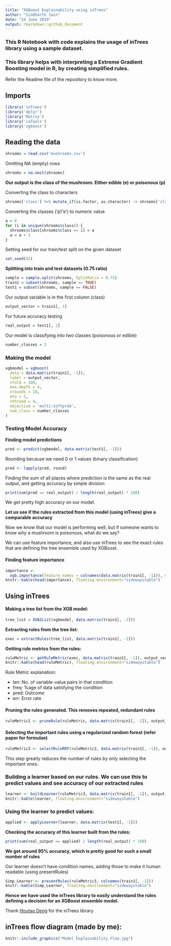 ```yaml
---
title: "XGBoost Explainability using inTrees"
author: "Siddharth Jain"
date: "24 June 2019"
output: rmarkdown::github_document
---
```

### This R Notebook with code explains the usage of inTrees library using a sample dataset. 

### This library helps with interpreting a Extreme Gradient Boosting model in R, by creating simplified rules.

Refer the Readme file of the repository to know more.

## Imports
```r
library('inTrees')
library('dplyr')
library('Matrix')
library('caTools')
library('xgboost')
```

## Reading the data
```r
shrooms = read.csv('mushrooms.csv')
```
Omitting NA (empty) rows
```r
shrooms = na.omit(shrooms)
```

**Our output is the class of the mushroom. Either edible (e) or poisonous (p)**

Converting the class to characters
```r
shrooms['class'] %>% mutate_if(is.factor, as.character) -> shrooms['class']
```
Converting the classes ('p'/'e') to numeric value
```r
a = 0
for (i in unique(shrooms$class)) {
  shrooms$class[shrooms$class == i] = a
  a = a + 1
}
```
Setting seed for our train/test split on the given dataset
```r
set.seed(42)
```
**Splitting into train and test datasets (0.75 ratio)**
```r
sample = sample.split(shrooms, SplitRatio = 0.75)
train1 = subset(shrooms, sample == TRUE)
test1 = subset(shrooms, sample == FALSE)
```
Our output variable is in the first column (class)
```r
output_vector = train1[, 1]
```
For future accuracy testing
```r
real_output = test1[, 1]
```
Our model is classifying into two classes (poisonous or edible)
```r
number_classes = 2
```
### Making the model
```r
xgbmodel = xgboost(
  data = data.matrix(train1[, -1]),
  label = output_vector,
  nfold = 100,
  max.depth = 4,
  nrounds = 10,
  eta = 1,
  nthread = 4,
  objective = 'multi:softprob',
  num_class = number_classes
)
```

### Testing Model Accuracy

**Finding model predictions**
```r
pred <- predict(xgbmodel, data.matrix(test1[, -1]))
```
Rounding because we need 0 or 1 values (binary classification)
```r
pred <- lapply(pred, round)
```
Finding the sum of all places where prediction is the same as the real output, and getting accuracy by simple division
```r
print(sum(pred == real_output) / length(real_output) * 100)
```
We get pretty high accuracy on our model. 

**Let us see if the rules extracted from this model (using inTrees) give a comparable accuracy**

Now we know that our model is performing well, but if someone wants to know *why* a mushroom is poisonous, what do we say?

We can use feature importance, and also use inTrees to see the exact rules that are defining the tree ensemble used by XGBoost.

#### Finding feature importance
```r
importance <-
  xgb.importance(feature_names = colnames(data.matrix(train1[, -1])), model = xgbmodel)
knitr::kable(head(importance), floating.environment="sidewaystable")
```


## Using inTrees

#### Making a tree list from the XGB model:
```r
tree_list = XGB2List(xgbmodel, data.matrix(train1[, -1]))
```
**Extracting rules from the tree list:**
```r
exec = extractRules(tree_list, data.matrix(train1[, -1]))
```
**Getting rule metrics from the rules:**
```r
ruleMetric <- getRuleMetric(exec, data.matrix(train1[, -1]), output_vector)
knitr::kable(head(ruleMetric), floating.environment="sidewaystable")
```


Rule Metric explanation:

* len: No. of variable-value pairs in that condition
* freq: %age of data satisfying the condition
* pred: Outcome
* err: Error rate


#### Pruning the rules generated. This removes repeated, redundant rules
```r
ruleMetric2 <- pruneRule(ruleMetric, data.matrix(train1[, -1]), output_vector)
```

#### Selecting the important rules using a regularized random forest (refer paper for formulae)
```r
ruleMetric3 <- selectRuleRRF(ruleMetric2, data.matrix(train1[, -1]), output_vector)
```
This step greatly reduces the number of rules by only selecting the important ones.


### Building a learner based on our rules. We can use this to predict values and see accuracy of our extracted rules
```r
learner <- buildLearner(ruleMetric3, data.matrix(train1[, -1]), output_vector)
knitr::kable(learner, floating.environment="sidewaystable")
```

### Using the learner to predict values:
```r
applied <- applyLearner(learner, data.matrix(test1[, -1]))
```
**Checking the accuracy of this learner built from the rules:**
```r
print(sum(real_output == applied) / length(real_output) * 100)
```
**We get around 95% accuracy, which is pretty good for such a small number of rules**

Our learner doesn't have condition names, adding those to make it human readable (using presentRules)

```r
Simp_Learner <- presentRules(ruleMetric3, colnames(train1[, -1]))
knitr::kable(Simp_Learner, floating.environment="sidewaystable")
```

**Hence we have used the inTrees library to easily understand the rules defining a decision for an XGBoost ensemble model.**

Thank [Houtao Deng](https://www.linkedin.com/in/houtao-d-48902711/) for the inTrees library

## inTrees flow diagram (made by me):
```r
knitr::include_graphics("Model Explainability Flow.jpg")
```

